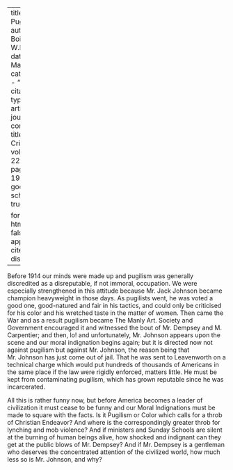 
---
title: 'About Pugilists'
author: Du Bois, W.E.B.
date: Mar. 1921
categories: 
  - ""
citation: 
  type: article-journal
  container-title: The Crisis
  volume: 22
  issue: 5
  page: 198-199
google-scholar: true

format:
  html:
    toc: false
    appendix-cite-as: display
---



Before 1914 our minds were made up and pugilism was generally discredited as a disreputable, if not immoral, occupation. We were especially strengthened in this attitude because Mr. Jack Johnson became champion heavyweight in those days. As pugilists went, he was voted a good one, good-natured and fair in his tactics, and could only be criticised for his color and his wretched taste in the matter of women. Then came the War and as a result pugilism became The Manly Art. Society and Government encouraged it and witnessed the bout of Mr. Dempsey and M. Carpentier; and then, lo! and unfortunately, Mr. Johnson appears upon the
scene and our moral indignation begins again; but it is directed now not against pugilism but against Mr. Johnson, the reason being that Mr. Johnson has just come out of jail. That he was sent to Leavenworth on a technical charge which would put hundreds of thousands of Americans in the same place if the law were rigidly enforced, matters little. He must be kept from contaminating pugilism, which has grown reputable since he was incarcerated.

All this is rather funny now, but before America becomes a leader of civilization it must cease to be funny and our Moral Indignations must be made to square with the facts. Is it Pugilism or Color which calls for a throb of Christian Endeavor? And where is the correspondingly greater throb for lynching and mob violence? And if ministers and Sunday Schools are silent at the burning of human beings alive, how shocked and indignant can they get at the public blows of Mr. Dempsey? And if Mr. Dempsey is a gentleman who deserves the concentrated attention of the civilized world, how much less so is Mr. Johnson, and why?

